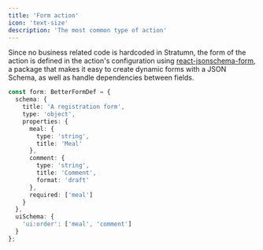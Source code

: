 ```yaml
---
title: 'Form action'
icon: 'text-size'
description: 'The most common type of action'
---
```


Since no business related code is hardcoded in Stratumn, the form of the action is defined in the action's configuration using [react-jsonschema-form](https://rjsf-team.github.io/react-jsonschema-form/docs/),
a package that makes it easy to create dynamic forms with a JSON Schema, as well as handle dependencies between fields.

```ts
const form: BetterFormDef = {
  schema: {
    title: 'A registration form',
    type: 'object',
    properties: {
      meal: {
        type: 'string',
        title: 'Meal'
      },
      comment: {
        type: 'string',
        title: 'Comment',
        format: 'draft'
      },
      required: ['meal']
    }
  },
  uiSchema: {
    'ui:order': ['meal', 'comment']
  }
};
```
